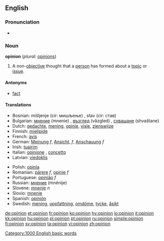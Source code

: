 {{see|opinión}}

==English==

{{rank|wind|drew|strength|596|opinion|according|walked|office}}
===Pronunciation===
*{{audio|en-us-opinion.ogg|Audio (US)}}

===Noun===
'''opinion'''  (''plural:'' [[opinions]])
#A non-[[objective]] thought that a [[person]] has formed about a [[topic]] or [[issue]].

====Antonyms====
*[[fact]]

====Translations====
{{top}}
*Bosnian: mišljenje (cir: мишљење) {{n}}, stav (cir: став) {{m}}
*Bulgarian: [[мнение]] (mnenie) {{n}}, [[възглед]] (vǎzgled) {{m}}, [[схващане]] (shvaštane) {{n}}
*Dutch: [[gedachte]], [[mening]], [[opinie]], [[visie]], [[zienswijze]]
*Finnish: [[mielipide]]
*French: [[avis]]
*German: [[Meinung]] ''f'', [[Ansicht]], ''f'', [[Anschauung]] ''f''
*Irish: [[tuairim]]
*Italian: [[opinione]] {{f}}, [[concetto]] {{m}}
*Latvian: [[viedoklis]]
{{mid}}
*Polish: [[opinia]]
*Romanian: [[părere]] ''f'', [[opinie]] ''f''
*Portuguese: [[opinião]] ''f''
*Russian: [[мнение]] (mnénije) {{n}}
*Slovene: [[mnenje]] ''n''
*Slovio: [[mnenie]]
*Spanish: [[opinión]]
*Swedish: [[mening]], [[uppfattning]], [[omdöme]], [[tycke]], [[åsikt]]
{{bottom}}

[[Category:1000 English basic words]]

[[de:opinion]]
[[et:opinion]]
[[fr:opinion]]
[[ko:opinion]]
[[hy:opinion]]
[[io:opinion]]
[[it:opinion]]
[[kk:opinion]]
[[hu:opinion]]
[[pl:opinion]]
[[pt:opinion]]
[[ru:opinion]]
[[simple:opinion]]
[[fi:opinion]]
[[sv:opinion]]
[[ta:opinion]]
[[vi:opinion]]
[[zh:opinion]]